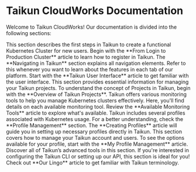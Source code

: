 # Taikun CloudWorks Documentation

Welcome to Taikun CloudWorks! Our documentation is divided into the following sections:

<Card title="Getting Started with Taikun CloudWorks" icon="rocket" href="/docs/getting-started">
  This section describes the first steps in Taikun to create a functional Kubernetes Cluster for new users. Begin with the **From Login to Production Cluster** article to learn how to register in Taikun.
</Card>

<Card title="Navigating in Taikun CloudWorks" icon="compass" href="/docs/navigating-taikun">
  The **Navigating in Taikun** section explains all navigation elements. Refer to this whenever you want to learn about the features in each tab of our platform. Start with the **Taikun User Interface** article to get familiar with the user interface.
</Card>

<Card title="Managing Your Projects" icon="folder" href="/docs/managing-projects">
  This section provides essential information for managing your Taikun projects. To understand the concept of Projects in Taikun, begin with the **Overview of Taikun Projects**.
</Card>

<Card title="Monitoring Your Projects" icon="eye" href="/docs/monitoring-projects">
  Taikun offers various monitoring tools to help you manage Kubernetes clusters effectively. Here, you'll find details on each available monitoring tool. Review the **Available Monitoring Tools** article to explore what's available.
</Card>

<Card title="Profile Management" icon="user" href="/docs/profile-management">
  Taikun includes several profiles associated with Kubernetes usage. For a better understanding, check the **Profile Management** section. The **Creating Profiles** article will guide you in setting up necessary profiles directly in Taikun.
</Card>

<Card title="Account Management" icon="lock" href="/docs/account-management">
  This section covers how to manage your Taikun account and users. To see the options available for your profile, start with the **My Profile Management** article.
</Card>

<Card title="Advanced Configuration" icon="wrench" href="/docs/advanced-configuration">
  Discover all of Taikun’s advanced tools in this section. If you're interested in configuring the Taikun CLI or setting up our API, this section is ideal for you!
</Card>

<Card title="Taikun CloudWorks Dictionary" icon="book" href="/docs/lingo">
  Check out **Our Lingo** article to get familiar with Taikun terminology.
</Card>
